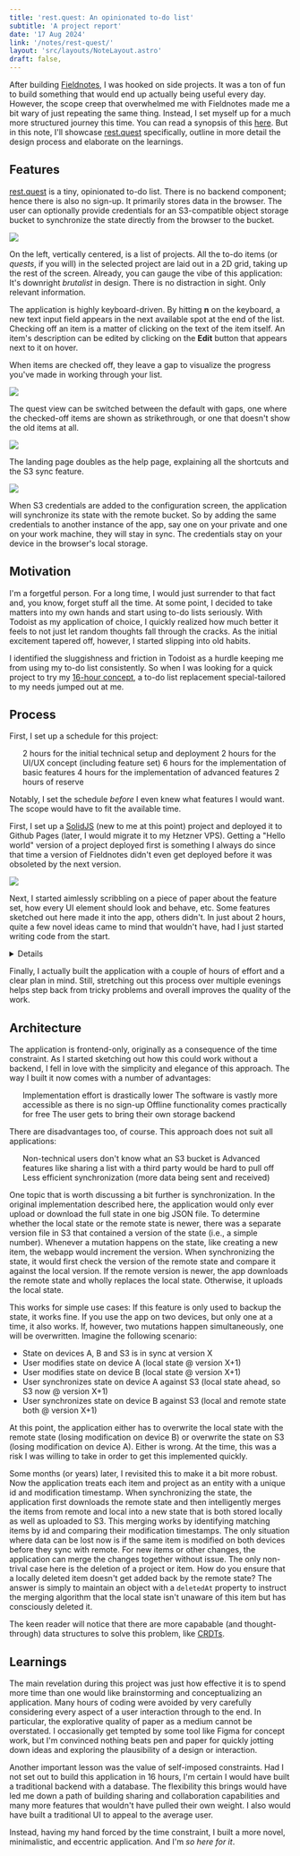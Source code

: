 ```yaml
---
title: 'rest.quest: An opinionated to-do list'
subtitle: 'A project report'
date: '17 Aug 2024'
link: '/notes/rest-quest/'
layout: 'src/layouts/NoteLayout.astro'
draft: false,
---
```




<Title
	subtitle={frontmatter.subtitle}
	date={frontmatter.date}>
	{frontmatter.title}
</Title>

After building [Fieldnotes](/notes/fieldnotes), I was hooked on side projects. It
was a ton of fun to build something that would end up actually being useful every day.
However, the scope creep that overwhelmed me with Fieldnotes made me a bit wary of just
repeating the same thing. Instead, I set myself up for a much more structured journey this
time. You can read a synopsis of this [here](/notes/16-hour-projects). But in this
note, I'll showcase [rest.quest](https://rest.quest) specifically, outline in more detail the design
process and elaborate on the learnings.

## Features

[rest.quest](https://rest.quest) is a tiny, opinionated to-do list. There is no backend
component; hence there is also no sign-up. It primarily stores data in the browser. The user can
optionally provide credentials for an S3-compatible object storage bucket to synchronize the state
directly from the browser to the bucket.

<Img src={app1} />

On the left, vertically centered, is a list of projects. All the to-do items (or
_quests_, if you will) in the selected project are laid out in a 2D grid, taking up the
rest of the screen. Already, you can gauge the vibe of this application: It's downright
_brutalist_ in design. There is no distraction in sight. Only relevant information.

The application is highly keyboard-driven. By hitting **n** on the keyboard, a new text input
field appears in the next available spot at the end of the list. Checking off an item is a matter
of clicking on the text of the item itself. An item's description can be edited by clicking on the
**Edit** button that appears next to it on hover.

When items are checked off, they leave a gap to visualize the progress you've made in working
through your list.

<Img src={app4} />

The quest view can be switched between the default with gaps, one where the checked-off items are
shown as strikethrough, or one that doesn't show the old items at all.

<Img src={app2} />

The landing page doubles as the help page, explaining all the shortcuts and the S3 sync feature.

<Img src={app3} />

When S3 credentials are added to the configuration screen, the application will synchronize its
state with the remote bucket. So by adding the same credentials to another instance of the app,
say one on your private and one on your work machine, they will stay in sync. The credentials stay
on your device in the browser's local storage.

## Motivation

I'm a forgetful person. For a long time, I would just surrender to that fact and, you know, forget
stuff all the time. At some point, I decided to take matters into my own hands and start using
to-do lists seriously. With Todoist as my application of choice, I quickly realized how much
better it feels to not just let random thoughts fall through the cracks. As the initial excitement
tapered off, however, I started slipping into old habits.

I identified the sluggishness and friction in Todoist as a hurdle keeping me from using my to-do
list consistently. So when I was looking for a quick project to try my
[16-hour concept](/notes/16-hour-projects), a to-do list replacement special-tailored
to my needs jumped out at me.

## Process

First, I set up a schedule for this project:

<ul class="pb-4">
	<LiD>2 hours for the initial technical setup and deployment</LiD>
	<LiD>2 hours for the UI/UX concept (including feature set)</LiD>
	<LiD>6 hours for the implementation of basic features</LiD>
	<LiD>4 hours for the implementation of advanced features</LiD>
	<LiD>2 hours of reserve</LiD>
</ul>

Notably, I set the schedule _before_ I even knew what features I would want. The scope
would have to fit the available time.

First, I set up a [SolidJS](https://www.solidjs.com/) (new to me at this point) project
and deployed it to Github Pages (later, I would migrate it to my Hetzner VPS). Getting a "Hello
world" version of a project deployed first is something I always do since that time a version of
Fieldnotes didn't even get deployed before it was obsoleted by the next version.

<div class="md:w-1/2 w-full mx-auto">
	<Img src={ux3} />
</div>

Next, I started aimlessly scribbling on a piece of paper about the feature set, how every UI
element should look and behave, etc. Some features sketched out here made it into the app, others
didn't. In just about 2 hours, quite a few novel ideas came to mind that wouldn't have, had I just
started writing code from the start.

<Details title="Full UX concept">
	<div class="md:w-1/2 w-full mx-auto">
		<Img src={ux1} />
		<Img src={ux2} />
		<Img src={ux3} />
		<Img src={ux4} />
		<Img src={ux5} />
		<Img src={ux6} />
		<Img src={ux7} />
		<Img src={ux8} />
	</div>
</Details>

Finally, I actually built the application with a couple of hours of effort and a clear plan in
mind. Still, stretching out this process over multiple evenings helps step back from tricky
problems and overall improves the quality of the work.

## Architecture

The application is frontend-only, originally as a consequence of the time constraint. As I started
sketching out how this could work without a backend, I fell in love with the simplicity and
elegance of this approach. The way I built it now comes with a number of advantages:

<ul class="pb-4">
	<LiD>Implementation effort is drastically lower</LiD>
	<LiD>The software is vastly more accessible as there is no sign-up</LiD>
	<LiD>Offline functionality comes practically for free</LiD>
	<LiD>The user gets to bring their own storage backend</LiD>
</ul>

There are disadvantages too, of course. This approach does not suit all applications:

<ul class="pb-4">
	<LiD>Non-technical users don't know what an S3 bucket is</LiD>
	<LiD>Advanced features like sharing a list with a third party would be hard to pull off</LiD>
	<LiD>Less efficient synchronization (more data being sent and received)</LiD>
</ul>

One topic that is worth discussing a bit further is synchronization. In the original
implementation described here, the application would only ever upload or download the full state
in one big JSON file. To determine whether the local state or the remote state is newer, there was
a separate version file in S3 that contained a version of the state (i.e., a simple number).
Whenever a mutation happens on the state, like creating a new item, the webapp would increment the
version. When synchronizing the state, it would first check the version of the remote state and
compare it against the local version. If the remote version is newer, the app downloads the remote
state and wholly replaces the local state. Otherwise, it uploads the local state.

This works for simple use cases: If this feature is only used to backup the state, it works fine.
If you use the app on two devices, but only one at a time, it also works. If, however, two
mutations happen simultaneously, one will be overwritten. Imagine the following scenario:

<ul class="pb-4">
	<Li>State on devices A, B and S3 is in sync at version X</Li>
	<Li>User modifies state on device A (local state @ version X+1)</Li>
	<Li>User modifies state on device B (local state @ version X+1)</Li>
	<Li>
		User synchronizes state on device A against S3 (local state ahead, so S3 now @ version X+1)
	</Li>
	<Li>
		User synchronizes state on device B against S3 (local and remote state both @ version X+1)
	</Li>
</ul>

At this point, the application either has to overwrite the local state with the remote state
(losing modification on device B) or overwrite the state on S3 (losing modification on device A).
Either is wrong. At the time, this was a risk I was willing to take in order to get this
implemented quickly.

Some months (or years) later, I revisited this to make it a bit more robust. Now the application
treats each item and project as an entity with a unique id and modification timestamp. When
synchronizing the state, the application first downloads the remote state and then intelligently
merges the items from remote and local into a new state that is both stored locally as well as
uploaded to S3. This merging works by identifying matching items by id and comparing their
modification timestamps. The only situation where data can be lost now is if the same item is
modified on both devices before they sync with remote. For new items or other changes, the
application can merge the changes together without issue. The only non-trival case here is the
deletion of a project or item. How do you ensure that a locally deleted item doesn't get added
back by the remote state? The answer is simply to maintain an object with a `deletedAt`
property to instruct the merging algorithm that the local state isn't unaware of this item but has
consciously deleted it.

The keen reader will notice that there are more capabable (and thought-through) data structures to
solve this problem, like [CRDTs](https://en.wikipedia.org/wiki/Conflict-free_replicated_data_type).

## Learnings

The main revelation during this project was just how effective it is to spend more time than one
would like brainstorming and conceptualizing an application. Many hours of coding were avoided by
very carefully considering every aspect of a user interaction through to the end. In particular,
the explorative quality of paper as a medium cannot be overstated. I occasionally get tempted by
some tool like Figma for concept work, but I'm convinced nothing beats pen and paper for quickly
jotting down ideas and exploring the plausibility of a design or interaction.

Another important lesson was the value of self-imposed constraints. Had I not set out to build
this application in 16 hours, I'm certain I would have built a traditional backend with a
database. The flexibility this brings would have led me down a path of building sharing and
collaboration capabilities and many more features that wouldn't have pulled their own weight. I
also would have built a traditional UI to appeal to the average user.

Instead, having my hand forced by the time constraint, I built a more novel, minimalistic, and
eccentric application. And I'm _so here for it_.
